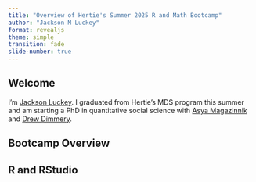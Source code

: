 ```yaml
---
title: "Overview of Hertie's Summer 2025 R and Math Bootcamp"
author: "Jackson M Luckey"
format: revealjs
theme: simple
transition: fade
slide-number: true
---
```


## Welcome

I'm [Jackson Luckey](https://www.jacksonmluckey.com). I graduated from Hertie's MDS program this summer and am starting a PhD in quantitative social science with [Asya Magazinnik]() and [Drew Dimmery]().

## Bootcamp Overview

## R and RStudio